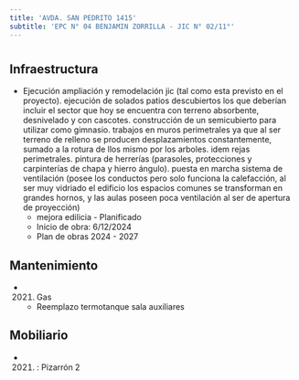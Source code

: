 ```yaml
---
title: 'AVDA. SAN PEDRITO 1415'
subtitle: 'EPC N° 04 BENJAMIN ZORRILLA - JIC N° 02/11°'
---
```


#
## Infraestructura

* Ejecución ampliación y remodelación jic (tal como esta previsto en el proyecto). ejecución de solados patios descubiertos los que deberían incluir el sector que hoy se encuentra con terreno absorbente, desnivelado y con cascotes. construcción de un semicubierto para utilizar como gimnasio. trabajos en muros perimetrales ya que al ser terreno de relleno se producen desplazamientos constantemente, sumado a la rotura de llos mismo por los arboles. idem rejas perimetrales. pintura de herrerías (parasoles, protecciones y carpinterías de chapa y hierro ángulo). puesta en marcha sistema de ventilación (posee los conductos pero solo funciona la calefacción, al ser muy vidriado el edificio los espacios comunes se transforman en grandes hornos, y las aulas poseen poca ventilación al ser de apertura de proyección) 
    + mejora edilicia - Planificado 
    + Inicio de obra: 6/12/2024 
    + Plan de obras 2024 - 2027 






## Mantenimiento

*  (2021) Gas 
    + Reemplazo termotanque sala auxiliares





## Mobiliario

*  (2021) : Pizarrón 2 



